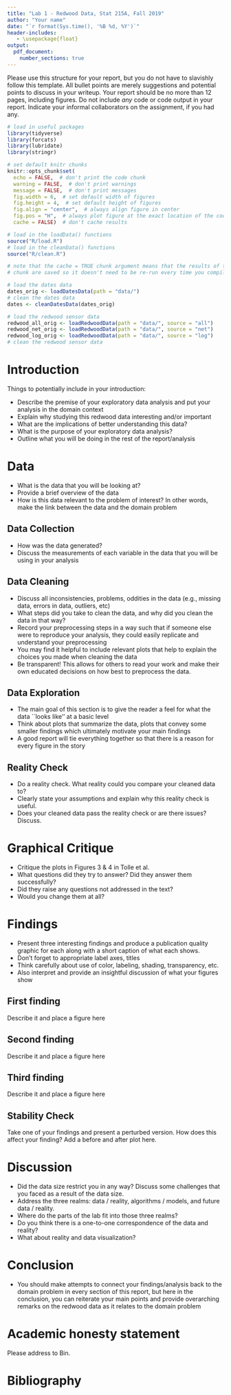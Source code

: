 ```yaml
---
title: "Lab 1 - Redwood Data, Stat 215A, Fall 2019"
author: "Your name"
date: "`r format(Sys.time(), '%B %d, %Y')`"
header-includes:
   - \usepackage{float}
output: 
  pdf_document:
    number_sections: true
---
```



Please use this structure for your report, but you do not have to slavishly follow this template. All bullet points are merely suggestions and potential points to discuss in your writeup. Your report should be no more than 12 pages, including figures. Do not include *any* code or code output in your report. Indicate your informal collaborators on the assignment, if you had any.

```r
# load in useful packages
library(tidyverse)
library(forcats)
library(lubridate)
library(stringr)

# set default knitr chunks
knitr::opts_chunk$set(
  echo = FALSE,  # don't print the code chunk
  warning = FALSE,  # don't print warnings
  message = FALSE,  # don't print messages
  fig.width = 6,  # set default width of figures
  fig.height = 4,  # set default height of figures
  fig.align = "center",  # always align figure in center
  fig.pos = "H",  # always plot figure at the exact location of the code chunk
  cache = FALSE)  # don't cache results

# load in the loadData() functions
source("R/load.R")
# load in the cleanData() functions
source("R/clean.R")
```

```r
# note that the cache = TRUE chunk argument means that the results of this 
# chunk are saved so it doesn't need to be re-run every time you compile the pdf

# load the dates data
dates_orig <- loadDatesData(path = "data/")
# clean the dates data
dates <- cleanDatesData(dates_orig)

# load the redwood sensor data
redwood_all_orig <- loadRedwoodData(path = "data/", source = "all")
redwood_net_orig <- loadRedwoodData(path = "data/", source = "net")
redwood_log_orig <- loadRedwoodData(path = "data/", source = "log")
# clean the redwood sensor data

```

# Introduction

Things to potentially include in your introduction:

- Describe the premise of your exploratory data analysis and put your analysis in the domain context
- Explain why studying this redwood data interesting and/or important
- What are the implications of better understanding this data?
- What is the purpose of your exploratory data analysis?
- Outline what you will be doing in the rest of the report/analysis

# Data

- What is the data that you will be looking at?
- Provide a brief overview of the data
- How is this data relevant to the problem of interest? In other words, make the link between the data and the domain problem

## Data Collection

- How was the data generated?
- Discuss the measurements of each variable in the data that you will be using in your analysis

## Data Cleaning

- Discuss all inconsistencies, problems, oddities in the data (e.g., missing data, errors in data, outliers, etc)
- What steps did you take to clean the data, and why did you clean the data in that way?
- Record your preprocessing steps in a way such that if someone else were to reproduce your analysis, they could easily replicate and understand your preprocessing
- You may find it helpful to include relevant plots that help to explain the choices you made when cleaning the data
- Be transparent! This allows for others to read your work and make their own educated decisions on how best to preprocess the data.

## Data Exploration

- The main goal of this section is to give the reader a feel for what the data ``looks like'' at a basic level
- Think about plots that summarize the data, plots that convey some smaller findings which ultimately motivate your main findings
- A good report will tie everything together so that there is a reason for every figure in the story

## Reality Check

 - Do a reality check. What reality could you compare your cleaned data to?
 - Clearly state your assumptions and explain why this reality check is useful. 
 - Does your cleaned data pass the reality check or are there
issues? Discuss.


# Graphical Critique

- Critique the plots in Figures 3 \& 4 in Tolle et al.
- What questions did they try to answer? Did they answer them successfully? 
- Did they raise any questions not addressed in the text? 
- Would you change them at all?

# Findings

- Present three interesting findings and produce a publication
quality graphic for each along with a short caption of what each shows.
- Don't forget to appropriate label axes, titles
- Think carefully about use of color, labeling, shading, transparency, etc.
- Also interpret and provide an insightful discussion of what your figures show

## First finding

Describe it and place a figure here


## Second finding

Describe it and place a figure here


## Third finding

Describe it and place a figure here

## Stability Check

Take one of your findings and present a perturbed version. How does this affect
your finding? Add a before and after plot here.

# Discussion

- Did the data size restrict you in any way? Discuss some challenges that you faced as a result of the data size.
- Address the three realms: data / reality, algorithms / models, and future data / reality.
- Where do the parts of the lab fit into those three realms?
- Do you think there is a one-to-one correspondence of the data and reality?
- What about reality and data visualization?

# Conclusion

- You should make attempts to connect your findings/analysis back to the domain problem in every section of this report, but here in the conclusion, you can reiterate your main points and provide overarching remarks on the redwood data as it relates to the domain problem


# Academic honesty statement

Please address to Bin.

# Bibliography
